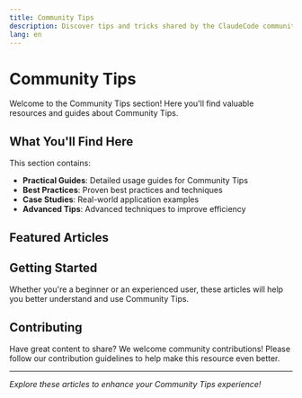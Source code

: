 ```yaml
---
title: Community Tips
description: Discover tips and tricks shared by the ClaudeCode community
lang: en
---
```


# Community Tips

Welcome to the Community Tips section! Here you'll find valuable resources and guides about Community Tips.

## What You'll Find Here

This section contains:

- **Practical Guides**: Detailed usage guides for Community Tips
- **Best Practices**: Proven best practices and techniques
- **Case Studies**: Real-world application examples
- **Advanced Tips**: Advanced techniques to improve efficiency

## Featured Articles

<Cards>
  <Card 
    title="Claude Code Life OS: 5 Automation Techniques for Daily Productivity" 
    description="Learn how to transform Claude Code into a life management system with 5 powerful automation techniques from Alex FinnX"
    href="/docs/en/community-tips/claude-code-life-os" 
  />
  <Card 
    title="Code Simplifier Agent: Preventing Code Bloat in Claude Code" 
    description="Learn how to use a code-simplifier sub-agent to prevent code over-engineering and maintain clean, readable code"
    href="/docs/en/community-tips/code-simplifier-agent" 
  />
  <Card 
    title="FradSer: Trust the /init Command" 
    description="Learn proven strategies for maximizing Claude Code effectiveness with practical tips from community expert FradSer"
    href="/docs/en/community-tips/fradser-trust-init-command" 
  />
</Cards>

## Getting Started

Whether you're a beginner or an experienced user, these articles will help you better understand and use Community Tips.

## Contributing

Have great content to share? We welcome community contributions! Please follow our contribution guidelines to help make this resource even better.

---

*Explore these articles to enhance your Community Tips experience!*